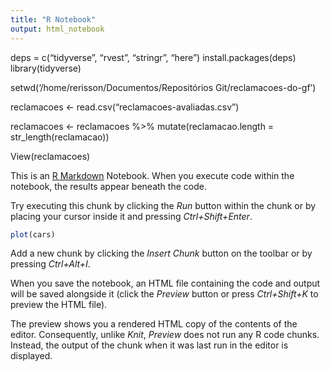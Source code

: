 ```yaml
---
title: "R Notebook"
output: html_notebook
---
```


deps = c("tidyverse", "rvest", "stringr", "here")
install.packages(deps)
library(tidyverse)

setwd('/home/rerisson/Documentos/Repositórios Git/reclamacoes-do-gf')

reclamacoes <- read.csv("reclamacoes-avaliadas.csv")

reclamacoes <- reclamacoes %>% mutate(reclamacao.length = str_length(reclamacao))

View(reclamacoes)

This is an [R Markdown](http://rmarkdown.rstudio.com) Notebook. When you execute code within the notebook, the results appear beneath the code. 

Try executing this chunk by clicking the *Run* button within the chunk or by placing your cursor inside it and pressing *Ctrl+Shift+Enter*. 

```r
plot(cars)
```

Add a new chunk by clicking the *Insert Chunk* button on the toolbar or by pressing *Ctrl+Alt+I*.

When you save the notebook, an HTML file containing the code and output will be saved alongside it (click the *Preview* button or press *Ctrl+Shift+K* to preview the HTML file).

The preview shows you a rendered HTML copy of the contents of the editor. Consequently, unlike *Knit*, *Preview* does not run any R code chunks. Instead, the output of the chunk when it was last run in the editor is displayed.
